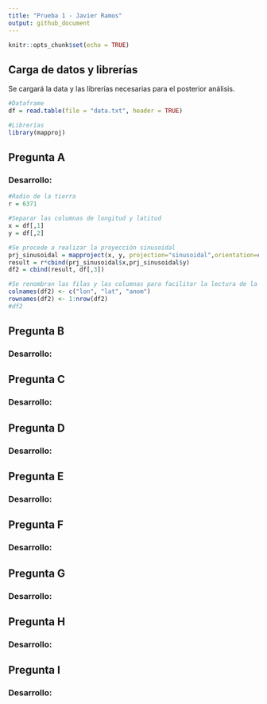 ```yaml
---
title: "Prueba 1 - Javier Ramos"
output: github_document
---
```


```r
knitr::opts_chunk$set(echo = TRUE)
```
## Carga de datos y librerías

Se cargará la data y las librerías necesarias para el posterior análisis.

```r
#Dataframe
df = read.table(file = "data.txt", header = TRUE)

#Librerías
library(mapproj)
```


## Pregunta A
### Desarrollo:
```r
#Radio de la tierra
r = 6371

#Separar las columnas de longitud y latitud
x = df[,1]
y = df[,2]

#Se procede a realizar la proyección sinusoidal
prj_sinusoidal = mapproject(x, y, projection="sinusoidal",orientation=c(90,0,0)) 
result = r*cbind(prj_sinusoidal$x,prj_sinusoidal$y)
df2 = cbind(result, df[,3])

#Se renombran las filas y las columnas para facilitar la lectura de la tabla
colnames(df2) <- c("lon", "lat", "anom")
rownames(df2) <- 1:nrow(df2)
#df2
```



## Pregunta B
### Desarrollo:

## Pregunta C
### Desarrollo:

## Pregunta D
### Desarrollo:

## Pregunta E
### Desarrollo:

## Pregunta F
### Desarrollo:

## Pregunta G
### Desarrollo:

## Pregunta H
### Desarrollo:

## Pregunta I
### Desarrollo:
